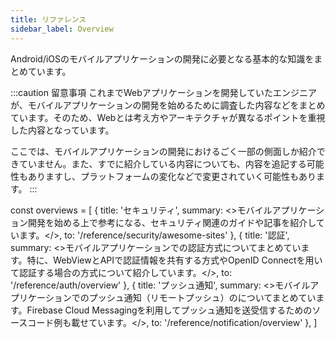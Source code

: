 ```yaml
---
title: リファレンス
sidebar_label: Overview
---
```


Android/iOSのモバイルアプリケーションの開発に必要となる基本的な知識をまとめています。

:::caution 留意事項
これまでWebアプリケーションを開発していたエンジニアが、モバイルアプリケーションの開発を始めるために調査した内容などをまとめています。そのため、Webとは考え方やアーキテクチャが異なるポイントを重視した内容となっています。

ここでは、モバイルアプリケーションの開発におけるごく一部の側面しか紹介できていません。また、すでに紹介している内容についても、内容を追記する可能性もありますし、プラットフォームの変化などで変更されていく可能性もあります。
:::

<!-- textlint-disable ja-technical-writing/sentence-length,ja-technical-writing/max-comma,ja-spacing/ja-no-space-around-parentheses,jtf-style/3.3.かっこ類と隣接する文字の間のスペースの有無,ja-technical-writing/ja-no-mixed-period,ja-technical-writing/no-unmatched-pair -->

const overviews = [
  {
    title: 'セキュリティ',
    summary: <>モバイルアプリケーション開発を始める上で参考になる、セキュリティ関連のガイドや記事を紹介しています。</>,
    to: '/reference/security/awesome-sites'
  },
  {
    title: '認証',
    summary: <>モバイルアプリケーションでの認証方式についてまとめています。特に、WebViewとAPIで認証情報を共有する方式やOpenID Connectを用いて認証する場合の方式について紹介しています。</>,
    to: '/reference/auth/overview'
  },
  {
    title: 'プッシュ通知',
    summary: <>モバイルアプリケーションでのプッシュ通知（リモートプッシュ）のについてまとめています。Firebase Cloud Messagingを利用してプッシュ通知を送受信するためのソースコード例も載せています。</>,
    to: '/reference/notification/overview'
  },
]

<PageList overviews={overviews} colSize={12} />

<!-- textlint-enable ja-technical-writing/sentence-length,ja-technical-writing/max-comma,ja-spacing/ja-no-space-around-parentheses,jtf-style/3.3.かっこ類と隣接する文字の間のスペースの有無,ja-technical-writing/ja-no-mixed-period,ja-technical-writing/no-unmatched-pair -->
